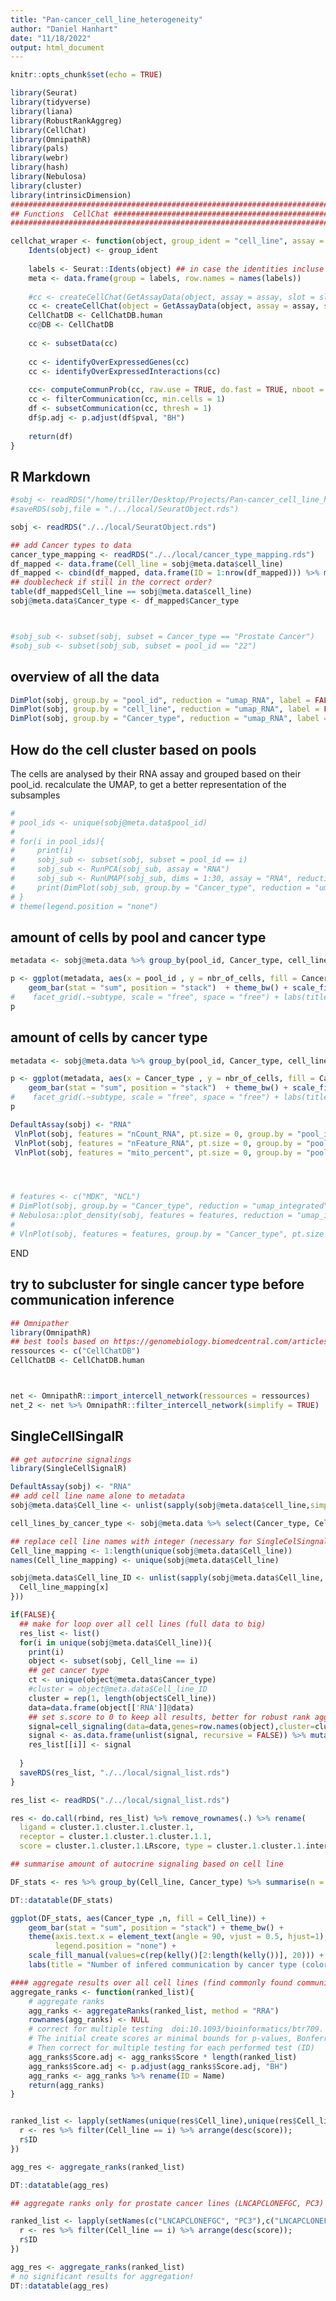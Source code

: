 ```yaml
---
title: "Pan-cancer_cell_line_heterogeneity"
author: "Daniel Hanhart"
date: "11/18/2022"
output: html_document
---
```


```r
knitr::opts_chunk$set(echo = TRUE)

library(Seurat)
library(tidyverse)
library(liana)
library(RobustRankAggreg)
library(CellChat)
library(OmnipathR)
library(pals)
library(webr)
library(hash)
library(Nebulosa)
library(cluster)
library(intrinsicDimension)
################################################################################
## Functions  CellChat #########################################################
################################################################################

cellchat_wraper <- function(object, group_ident = "cell_line", assay = "RNA", slot = "data"){
    Idents(object) <- group_ident
   
    labels <- Seurat::Idents(object) ## in case the identities incluse 0, has to be renamed!
    meta <- data.frame(group = labels, row.names = names(labels))
    
    #cc <- createCellChat(GetAssayData(object, assay = assay, slot = slot), meta = meta, group.by = "group")
    cc <- createCellChat(object = GetAssayData(object, assay = assay, slot = slot), meta = meta, group.by = "group")
    CellChatDB <- CellChatDB.human
    cc@DB <- CellChatDB
    
    cc <- subsetData(cc)
    
    cc <- identifyOverExpressedGenes(cc)
    cc <- identifyOverExpressedInteractions(cc)
    
    cc<- computeCommunProb(cc, raw.use = TRUE, do.fast = TRUE, nboot = 100)
    cc <- filterCommunication(cc, min.cells = 1)
    df <- subsetCommunication(cc, thresh = 1)
    df$p.adj <- p.adjust(df$pval, "BH")
    
    return(df)
}


```


## R Markdown

```r

#sobj <- readRDS("/home/triller/Desktop/Projects/Pan-cancer_cell_line_heterogeneity/pan_cancer_heterogeneity/SERSI/run_all_samples/results/Pan_cancer/Annotation/scMRMA/SeuratObject.rds")
#saveRDS(sobj,file = "./../local/SeuratObject.rds")

sobj <- readRDS("./../local/SeuratObject.rds")

## add Cancer types to data
cancer_type_mapping <- readRDS("./../local/cancer_type_mapping.rds")
df_mapped <- data.frame(Cell_line = sobj@meta.data$cell_line)
df_mapped <- cbind(df_mapped, data.frame(ID = 1:nrow(df_mapped))) %>% merge(cancer_type_mapping, by = "Cell_line", all.x = TRUE, sort = FALSE ) %>% arrange(ID)
## doublecheck if still in the correct order?
table(df_mapped$Cell_line == sobj@meta.data$cell_line)
sobj@meta.data$Cancer_type <- df_mapped$Cancer_type



#sobj_sub <- subset(sobj, subset = Cancer_type == "Prostate Cancer")
#sobj_sub <- subset(sobj_sub, subset = pool_id == "22")
```




## overview of all the data

```r

DimPlot(sobj, group.by = "pool_id", reduction = "umap_RNA", label = FALSE)
DimPlot(sobj, group.by = "cell_line", reduction = "umap_RNA", label = FALSE) + theme(legend.position = "none")
DimPlot(sobj, group.by = "Cancer_type", reduction = "umap_RNA", label = FALSE)

```

## How do the cell cluster based on pools
 
The cells are analysed by their RNA assay and grouped based on their pool_id. 
recalculate the UMAP, to get a better representation of the subsamples

```r
# 
# pool_ids <- unique(sobj@meta.data$pool_id)
# 
# for(i in pool_ids){
#     print(i)
#     sobj_sub <- subset(sobj, subset = pool_id == i)
#     sobj_sub <- RunPCA(sobj_sub, assay = "RNA")
#     sobj_sub <- RunUMAP(sobj_sub, dims = 1:30, assay = "RNA", reduction = "pca")
#     print(DimPlot(sobj_sub, group.by = "Cancer_type", reduction = "umap", label = FALSE) + ggtitle(paste0("pool_", i)) )
# }
# theme(legend.position = "none")

```

## amount of cells by pool and cancer type

```r
metadata <- sobj@meta.data %>% group_by(pool_id, Cancer_type, cell_line) %>% summarise(nbr_of_cells = n())

p <- ggplot(metadata, aes(x = pool_id , y = nbr_of_cells, fill = Cancer_type )) +
    geom_bar(stat = "sum", position = "stack")  + theme_bw() + scale_fill_manual(values=c(kelly()[1:length(kelly())])) + theme(axis.text.x = element_text(angle = 90, vjust = 0.5, hjust=1))
#    facet_grid(.~subtype, scale = "free", space = "free") + labs(title = lev)+ facet_grid(.~pool_id, drop = TRUE, scales = "free", space = "fixed")+ theme(legend.position = "none")
p

```

## amount of cells by cancer type

```r
metadata <- sobj@meta.data %>% group_by(pool_id, Cancer_type, cell_line) %>% summarise(nbr_of_cells = n())

p <- ggplot(metadata, aes(x = Cancer_type , y = nbr_of_cells, fill = Cancer_type )) +
    geom_bar(stat = "sum", position = "stack")  + theme_bw() + scale_fill_manual(values=c(kelly()[1:length(kelly())])) + theme(axis.text.x = element_text(angle = 90, vjust = 0.5, hjust=1)) + theme(legend.position = "none")
#    facet_grid(.~subtype, scale = "free", space = "free") + labs(title = lev)+ facet_grid(.~pool_id, drop = TRUE, scales = "free", space = "fixed")+ theme(legend.position = "none")
p

```


```r


DefaultAssay(sobj) <- "RNA"
 VlnPlot(sobj, features = "nCount_RNA", pt.size = 0, group.by = "pool_id", split.by = "Cancer_type")
 VlnPlot(sobj, features = "nFeature_RNA", pt.size = 0, group.by = "pool_id", split.by = "Cancer_type")
 VlnPlot(sobj, features = "mito_percent", pt.size = 0, group.by = "pool_id", split.by = "Cancer_type")




# features <- c("MDK", "NCL")
# DimPlot(sobj, group.by = "Cancer_type", reduction = "umap_integrated")
# Nebulosa::plot_density(sobj, features = features, reduction = "umap_integrated")
# 
# VlnPlot(sobj, features = features, group.by = "Cancer_type", pt.size = 0)

```


END

## try to subcluster for single cancer type before communication inference


```r
## Omnipather
library(OmnipathR)
## best tools based on https://genomebiology.biomedcentral.com/articles/10.1186/s13059-022-02783-y: c("CellChat","CellPhoneDB", "NicheNet", "ICELLNET")
ressources <- c("CellChatDB")
CellChatDB <- CellChatDB.human



net <- OmnipathR::import_intercell_network(ressources = ressources)
net_2 <- net %>% OmnipathR::filter_intercell_network(simplify = TRUE)

```

## SingleCellSingalR

```r
## get autocrine signalings
library(SingleCellSignalR)

DefaultAssay(sobj) <- "RNA"
## add cell line name alone to metadata
sobj@meta.data$Cell_line <- unlist(sapply(sobj@meta.data$cell_line,simplify = FALSE,USE.NAMES = FALSE, function(x){unlist(strsplit(x, split = "_"))[1]}))

cell_lines_by_cancer_type <- sobj@meta.data %>% select(Cancer_type, Cell_line) %>%group_by(Cancer_type) %>% summarise(Cell_lines = toString(unique(Cell_line), collapse = ","))

## replace cell line names with integer (necessary for SingleCelSingnalR)
Cell_line_mapping <- 1:length(unique(sobj@meta.data$Cell_line))
names(Cell_line_mapping) <- unique(sobj@meta.data$Cell_line)

sobj@meta.data$Cell_line_ID <- unlist(sapply(sobj@meta.data$Cell_line, simplify = FALSE, USE.NAMES = FALSE, function(x){
  Cell_line_mapping[x]
}))

if(FALSE){
  ## make for loop over all cell lines (full data to big)
  res_list <- list()
  for(i in unique(sobj@meta.data$Cell_line)){
    print(i)
    object <- subset(sobj, Cell_line == i)
    ## get cancer type
    ct <- unique(object@meta.data$Cancer_type)
    #cluster = object@meta.data$Cell_line_ID
    cluster = rep(1, length(object$Cell_line))
    data=data.frame(object[['RNA']]@data)
    ## set s.score to 0 to keep all results, better for robust rank aggregation
    signal=cell_signaling(data=data,genes=row.names(object),cluster=cluster,int.type = "autocrine", species = "homo sapiens", s.score = 0, write = FALSE)
    signal <- as.data.frame(unlist(signal, recursive = FALSE)) %>% mutate(Cell_line = i, Cancer_type = ct)
    res_list[[i]] <- signal
    
  }
  saveRDS(res_list, "./../local/signal_list.rds")
}

res_list <- readRDS("./../local/signal_list.rds") 

res <- do.call(rbind, res_list) %>% remove_rownames(.) %>% rename(
  ligand = cluster.1.cluster.1.cluster.1,
  receptor = cluster.1.cluster.1.cluster.1.1,
  score = cluster.1.cluster.1.LRscore, type = cluster.1.cluster.1.interaction.type) %>% mutate(ID = paste0(ligand, "_", receptor))

## summarise amount of autocrine signaling based on cell line

DF_stats <- res %>% group_by(Cell_line, Cancer_type) %>% summarise(n = n())

DT::datatable(DF_stats)

ggplot(DF_stats, aes(Cancer_type ,n, fill = Cell_line)) +
    geom_bar(stat = "sum", position = "stack") + theme_bw() +
    theme(axis.text.x = element_text(angle = 90, vjust = 0.5, hjust=1),
          legend.position = "none") +
    scale_fill_manual(values=c(rep(kelly()[2:length(kelly())], 20))) + 
    labs(title = "Number of infered communication by cancer type (colored by cell line)")

#### aggregate results over all cell lines (find commonly found communications in cancer)
aggregate_ranks <- function(ranked_list){
    # aggregate ranks
    agg_ranks <- aggregateRanks(ranked_list, method = "RRA")
    rownames(agg_ranks) <- NULL
    # correct for multiple testing  doi:10.1093/bioinformatics/btr709. 
    # The initial create scores ar minimal bounds for p-values, Bonferroni correct by multiplby scores * length(ranked_list) to get upper bound.
    # Then correct for multiple testing for each performed test (ID)
    agg_ranks$Score.adj <- agg_ranks$Score * length(ranked_list)
    agg_ranks$Score.adj <- p.adjust(agg_ranks$Score.adj, "BH")
    agg_ranks <- agg_ranks %>% rename(ID = Name)
    return(agg_ranks)
}


ranked_list <- lapply(setNames(unique(res$Cell_line),unique(res$Cell_line)), function(i){
  r <- res %>% filter(Cell_line == i) %>% arrange(desc(score));
  r$ID
})

agg_res <- aggregate_ranks(ranked_list)

DT::datatable(agg_res)

## aggregate ranks only for prostate cancer lines (LNCAPCLONEFGC, PC3)

ranked_list <- lapply(setNames(c("LNCAPCLONEFGC", "PC3"),c("LNCAPCLONEFGC", "PC3")), function(i){
  r <- res %>% filter(Cell_line == i) %>% arrange(desc(score));
  r$ID
})

agg_res <- aggregate_ranks(ranked_list)
# no significant results for aggregation!
DT::datatable(agg_res)


```

